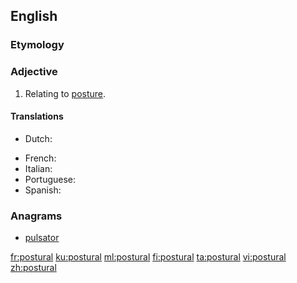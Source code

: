 ==English==

{{rfp|lang=en}}

===Etymology===
{{suffix|posture|al|lang=en}}

===Adjective===
{{en-adj|-}}

# Relating to [[posture]].

{{rfex}}

====Translations====
{{trans-top|relating to posture}}
* Dutch: {{t+|nl|houding|alt=houdings-}}
{{trans-mid}}
* French: {{t+|fr|postural}}
* Italian: {{t|it|posturale}}
* Portuguese: {{t|pt|postural}}
* Spanish: {{t|es|postural}}
{{trans-bottom}}

===Anagrams===
* [[pulsator#English|pulsator]]

[[fr:postural]]
[[ku:postural]]
[[ml:postural]]
[[fi:postural]]
[[ta:postural]]
[[vi:postural]]
[[zh:postural]]